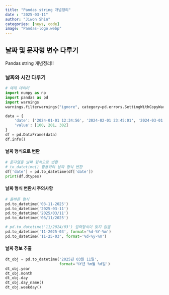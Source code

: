 ```yaml
---
title: "Pandas string 개념정리"
date : "2025-03-11"
author: "Jiwon Shin"
categories: [news, code]
image: "Pandas-logo.webp"
---
```


## 날짜 및 문자형 변수 다루기
Pandas string 개념정리!!

### 날짜와 시간 다루기
```python
# 예제 데이터
import numpy as np 
import pandas as pd  
import warnings 
warnings.filterwarnings("ignore", category=pd.errors.SettingWithCopyWarning)

data = {
    'date': ['2024-01-01 12:34:56', '2024-02-01 23:45:01', '2024-03-01 06:07:08'],
    'value': [100, 201, 302]
}
df = pd.DataFrame(data)
df.info()
```

#### 날짜 형식으로 변환
```python
# 문자열을 날짜 형식으로 변환
# to_datetime() 활용하여 날짜 형식 변환
df['date'] = pd.to_datetime(df['date'])
print(df.dtypes)
```

#### 날짜 형식 변환시 주의사항
```python
# 올바른 형식
pd.to_datetime('03-11-2025')
pd.to_datetime('2025-03-11')
pd.to_datetime('2025/03/11')
pd.to_datetime('03/11/2025')

# pd.to_datetime('11/2024/03') 입력형식이 맞지 않음
pd.to_datetime('11-2025-03', format='%d-%Y-%m')
pd.to_datetime('11-25-03', format='%d-%y-%m')
```

#### 날짜 정보 추출
```python
dt_obj = pd.to_datetime('2025년 03월 11일',
                        format='%Y년 %m월 %d일')
dt_obj.year
dt_obj.month
dt_obj.day
dt_obj.day_name()
dt_obj.weekday()

```